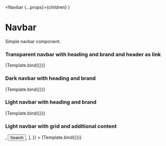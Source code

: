 
  <Navbar {...props}>{children}</Navbar>
)

# Navbar

Simple navbar component.

<Meta title="Components/Navbar" component={Navbar} />

### Transparent navbar with heading and brand and header as link

<Canvas>
  <Story name="Default" args={{ title: 'Page heading', titleLink: '#' }}>
    {Template.bind({})}
  </Story>
</Canvas>

### Dark navbar with heading and brand

<Canvas>
  <Story name="Dark" args={{ title: 'Page heading', variant: 'bg-dark' }}>
    {Template.bind({})}
  </Story>
</Canvas>

### Light navbar with heading and brand

<Canvas>
  <Story name="Light" args={{ title: 'Page heading', variant: 'bg-light' }}>
    {Template.bind({})}
  </Story>
</Canvas>

### Light navbar with grid and additional content

<Canvas>
  <Story
    name="Search"
    args={{
      title: 'Page heading',
      variant: 'bg-light',
      children: [
        <input type="text" placeholder="Input field" />,
        <button type="button" class="ghost">
          Search
        </button>,
      ],
    }}
  >
    {Template.bind({})}
  </Story>
</Canvas>
